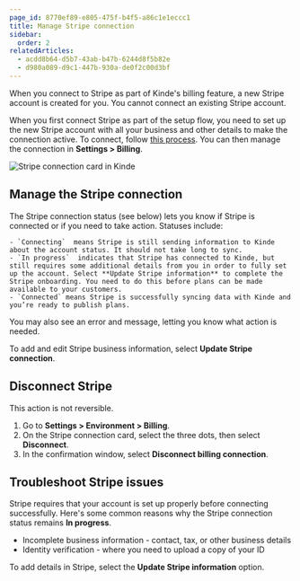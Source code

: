 ```yaml
---
page_id: 8770ef89-e805-475f-b4f5-a86c1e1eccc1
title: Manage Stripe connection
sidebar:
  order: 2
relatedArticles:
  - acdd8b64-d5b7-43ab-b47b-6244d8f5b82e
  - d980a089-d9c1-447b-930a-de0f2c00d3bf
---
```


When you connect to Stripe as part of Kinde's billing feature, a new Stripe account is created for you. You cannot connect an existing Stripe account. 

When you first connect Stripe as part of the setup flow, you need to set up the new Stripe account with all your business and other details to make the connection active. To connect, follow [this process](/billing/get-started/connect-to-stripe/). You can then manage the connection in **Settings > Billing**.

![Stripe connection card in Kinde](https://imagedelivery.net/skPPZTHzSlcslvHjesZQcQ/efd6c8bf-8000-4607-0da3-ff87d1143600/public)

## Manage the Stripe connection

The Stripe connection status (see below) lets you know if Stripe is connected or if you need to take action. Statuses include:

    - `Connecting`  means Stripe is still sending information to Kinde about the account status. It should not take long to sync.
    - `In progress`  indicates that Stripe has connected to Kinde, but still requires some additional details from you in order to fully set up the account. Select **Update Stripe information** to complete the Stripe onboarding. You need to do this before plans can be made available to your customers.
    - `Connected` means Stripe is successfully syncing data with Kinde and you’re ready to publish plans.

You may also see an error and message, letting you know what action is needed.

To add and edit Stripe business information, select **Update Stripe connection**.

## Disconnect Stripe

This action is not reversible.

1. Go to **Settings > Environment > Billing**.
2. On the Stripe connection card, select the three dots, then select **Disconnect**.
3. In the confirmation window, select **Disconnect billing connection**.

## Troubleshoot Stripe issues

Stripe requires that your account is set up properly before connecting successfully. Here's some common reasons why the Stripe connection status remains **In progress**.

- Incomplete business information - contact, tax, or other business details
- Identity verification - where you need to upload a copy of your ID

To add details in Stripe, select the **Update Stripe information** option. 

